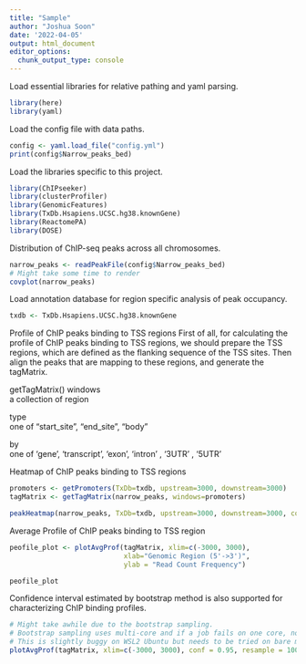 ```yaml
---
title: "Sample"
author: "Joshua Soon"
date: '2022-04-05'
output: html_document
editor_options: 
  chunk_output_type: console
---
```


Load essential libraries for relative pathing and yaml parsing.
```r
library(here)
library(yaml)
```


Load the config file with data paths.
```r
config <- yaml.load_file("config.yml")
print(config$Narrow_peaks_bed)
```


Load the libraries specific to this project.
```r
library(ChIPseeker)
library(clusterProfiler)
library(GenomicFeatures)
library(TxDb.Hsapiens.UCSC.hg38.knownGene)
library(ReactomePA)
library(DOSE)
```


Distribution of ChIP-seq peaks across all chromosomes.
```r
narrow_peaks <- readPeakFile(config$Narrow_peaks_bed)
# Might take some time to render
covplot(narrow_peaks)
```


Load annotation database for region specific analysis of peak occupancy.
```r
txdb <- TxDb.Hsapiens.UCSC.hg38.knownGene
```


Profile of ChIP peaks binding to TSS regions
First of all, for calculating the profile of ChIP peaks binding to TSS regions, we should prepare the TSS regions, which are defined as the flanking sequence of the TSS sites.
Then align the peaks that are mapping to these regions, and generate the tagMatrix.

getTagMatrix()
  windows	
    a collection of region
  
  type	
    one of "start_site", "end_site", "body"
  
  by	
    one of 'gene', 'transcript', 'exon', 'intron' , '3UTR' , '5UTR'
    
Heatmap of ChIP peaks binding to TSS regions
```r
promoters <- getPromoters(TxDb=txdb, upstream=3000, downstream=3000)
tagMatrix <- getTagMatrix(narrow_peaks, windows=promoters)

peakHeatmap(narrow_peaks, TxDb=txdb, upstream=3000, downstream=3000, color="red")
```


Average Profile of ChIP peaks binding to TSS region
```r
peofile_plot <- plotAvgProf(tagMatrix, xlim=c(-3000, 3000),
                            xlab="Genomic Region (5'->3')",
                            ylab = "Read Count Frequency")

peofile_plot
```


Confidence interval estimated by bootstrap method is also supported for characterizing ChIP binding profiles.
```r
# Might take awhile due to the bootstrap sampling.
# Bootstrap sampling uses multi-core and if a job fails on one core, no results will be returned.
# This is slightly buggy on WSL2 Ubuntu but needs to be tried on bare metal.
plotAvgProf(tagMatrix, xlim=c(-3000, 3000), conf = 0.95, resample = 1000)
```



```r

```



```r

```


```r

```



```r

```



```r

```



```r

```



```r

```



